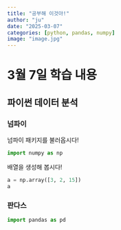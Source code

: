 ```yaml
---
title: "공부해 이것아!"
author: "ju"
date: "2025-03-07"
categories: [python, pandas, numpy]
image: "image.jpg"
---
```


# 3월 7일 학습 내용

## 파이썬 데이터 분석

### 넘파이

넘파이 패키지를 불러옵시다!

```python
import numpy as np
```

배열을 생성해 봅시다!

```python
a = np.array([3, 2, 15])
a
```

### 판다스

```python
import pandas as pd
```
